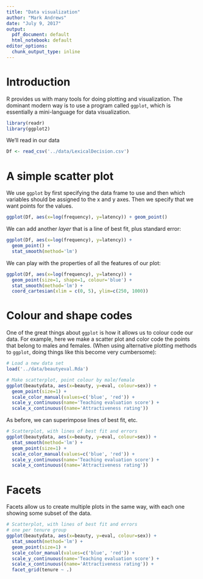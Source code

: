 ```yaml
---
title: "Data visualization"
author: "Mark Andrews"
date: "July 9, 2017"
output:
  pdf_document: default
  html_notebook: default
editor_options:
  chunk_output_type: inline
---
```

# Introduction

R provides us with many tools for doing plotting and visualization. The dominant modern way is to use a program called
```ggplot```, which is essentially a mini-language for data visualization. 

```r
library(readr)
library(ggplot2)

```

We'll read in our data
```r
Df <- read_csv('../data/LexicalDecision.csv')
```

# A simple scatter plot

We use `ggplot` by first specifying the data frame to use and then which variables should be assigned to the x and y axes. Then we specify that we want points for the values.  
```r
ggplot(Df, aes(x=log(frequency), y=latency)) + geom_point()
```

We can add another *layer* that is a line of best fit, plus standard error:
```r
ggplot(Df, aes(x=log(frequency), y=latency)) + 
  geom_point() +
  stat_smooth(method='lm')
```

We can play with the properties of all the features of our plot:
```r
ggplot(Df, aes(x=log(frequency), y=latency)) + 
  geom_point(size=1, shape=1, colour='blue') +
  stat_smooth(method='lm') + 
  coord_cartesian(xlim = c(0, 5), ylim=c(250, 1000)) 
```

# Colour and shape codes

One of the great things about `ggplot` is how it allows us to colour code our data. For example, here we make a scatter plot and color code the points that belong to males and females. (When using alternative plotting methods to `ggplot`, doing things like this become very cumbersome):
```r
# Load a new data set
load('../data/beautyeval.Rda')

# Make scatterplot, point colour by male/female
ggplot(beautydata, aes(x=beauty, y=eval, colour=sex)) + 
  geom_point(size=1) +
  scale_color_manual(values=c('blue', 'red')) +
  scale_y_continuous(name='Teaching evaluation score') +
  scale_x_continuous((name='Attractiveness rating'))
```

As before, we can superimpose lines of best fit, etc.

```r
# Scatterplot, with lines of best fit and errors
ggplot(beautydata, aes(x=beauty, y=eval, colour=sex)) + 
  stat_smooth(method='lm') + 
  geom_point(size=1) +
  scale_color_manual(values=c('blue', 'red')) +
  scale_y_continuous(name='Teaching evaluation score') +
  scale_x_continuous((name='Attractiveness rating')) 
```

# Facets 

Facets allow us to create multiple plots in the same way, with each one showing some subset of the data.

```r
# Scatterplot, with lines of best fit and errors
# one per tenure group
ggplot(beautydata, aes(x=beauty, y=eval, colour=sex)) + 
  stat_smooth(method='lm') + 
  geom_point(size=1) +
  scale_color_manual(values=c('blue', 'red')) +
  scale_y_continuous(name='Teaching evaluation score') +
  scale_x_continuous((name='Attractiveness rating')) +
  facet_grid(tenure ~ .)
```




